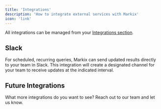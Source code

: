 ```yaml
---
title: 'Integrations'
description: 'How to integrate external services with Markix'
icon: 'link'
---
```


All integrations can be managed from your [Integrations section](https://app.markix.com/settings/integrations).

## Slack
For scheduled, recurring queries, Markix can send updated results directly to your team in Slack. 
This integration will create a designated channel for your team to receive updates at the indicated interval.

## Future Integrations
What more integrations do you want to see? Reach out to our team and let us know.